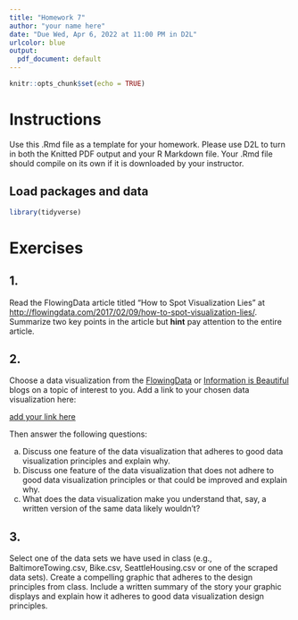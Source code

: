 ```yaml
---
title: "Homework 7"
author: "your name here"
date: "Due Wed, Apr 6, 2022 at 11:00 PM in D2L"
urlcolor: blue
output:
  pdf_document: default
---
```


```r
knitr::opts_chunk$set(echo = TRUE)
```

# Instructions

Use this .Rmd file as a template for your homework. Please use D2L to turn 
in both the Knitted PDF output and your R Markdown file. Your .Rmd file 
should compile on its own if it is downloaded by your instructor.

## Load packages and data

```r
library(tidyverse) 
```


# Exercises

## 1.
Read the FlowingData article titled "How to Spot Visualization Lies" at [http://flowingdata.com/2017/02/09/how-to-spot-visualization-lies/](http://flowingdata.com/2017/02/09/how-to-spot-visualization-lies/). Summarize two key points in the article but **hint** pay attention to the entire article.


## 2.
Choose a data visualization from the [FlowingData](https://flowingdata.com/) or [Information is Beautiful](https://informationisbeautiful.net/) blogs on a topic of interest to you. Add a link to your chosen data visualization here:

[add your link here](add your link here)

Then answer the following questions:

a. Discuss one feature of the data visualization that adheres to good data visualization principles and explain why.
b. Discuss one feature of the data visualization that does not adhere to good data visualization principles or that could be improved and explain why.
c. What does the data visualization make you understand that, say, a written version of the same data likely wouldn’t?



## 3.
Select one of the data sets we have used in class (e.g., BaltimoreTowing.csv, Bike.csv, SeattleHousing.csv or one of the scraped data sets). Create a compelling graphic that adheres to the design principles from class. Include a written summary of the story your graphic displays and explain how it adheres to good data visualization design principles.